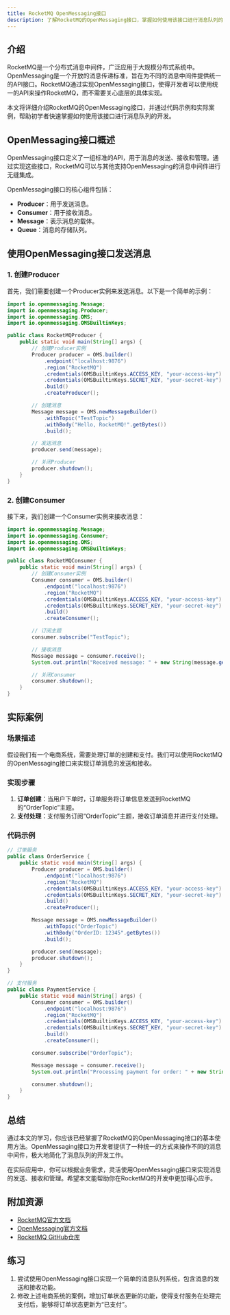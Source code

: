 ```yaml
---
title: RocketMQ OpenMessaging接口
description: 了解RocketMQ的OpenMessaging接口，掌握如何使用该接口进行消息队列的开发。
---
```


## 介绍

RocketMQ是一个分布式消息中间件，广泛应用于大规模分布式系统中。OpenMessaging是一个开放的消息传递标准，旨在为不同的消息中间件提供统一的API接口。RocketMQ通过实现OpenMessaging接口，使得开发者可以使用统一的API来操作RocketMQ，而不需要关心底层的具体实现。

本文将详细介绍RocketMQ的OpenMessaging接口，并通过代码示例和实际案例，帮助初学者快速掌握如何使用该接口进行消息队列的开发。

## OpenMessaging接口概述

OpenMessaging接口定义了一组标准的API，用于消息的发送、接收和管理。通过实现这些接口，RocketMQ可以与其他支持OpenMessaging的消息中间件进行无缝集成。

OpenMessaging接口的核心组件包括：

- **Producer**：用于发送消息。
- **Consumer**：用于接收消息。
- **Message**：表示消息的载体。
- **Queue**：消息的存储队列。

## 使用OpenMessaging接口发送消息

### 1. 创建Producer

首先，我们需要创建一个Producer实例来发送消息。以下是一个简单的示例：

```java
import io.openmessaging.Message;
import io.openmessaging.Producer;
import io.openmessaging.OMS;
import io.openmessaging.OMSBuiltinKeys;

public class RocketMQProducer {
    public static void main(String[] args) {
        // 创建Producer实例
        Producer producer = OMS.builder()
            .endpoint("localhost:9876")
            .region("RocketMQ")
            .credentials(OMSBuiltinKeys.ACCESS_KEY, "your-access-key")
            .credentials(OMSBuiltinKeys.SECRET_KEY, "your-secret-key")
            .build()
            .createProducer();

        // 创建消息
        Message message = OMS.newMessageBuilder()
            .withTopic("TestTopic")
            .withBody("Hello, RocketMQ!".getBytes())
            .build();

        // 发送消息
        producer.send(message);

        // 关闭Producer
        producer.shutdown();
    }
}
```

### 2. 创建Consumer

接下来，我们创建一个Consumer实例来接收消息：

```java
import io.openmessaging.Message;
import io.openmessaging.Consumer;
import io.openmessaging.OMS;
import io.openmessaging.OMSBuiltinKeys;

public class RocketMQConsumer {
    public static void main(String[] args) {
        // 创建Consumer实例
        Consumer consumer = OMS.builder()
            .endpoint("localhost:9876")
            .region("RocketMQ")
            .credentials(OMSBuiltinKeys.ACCESS_KEY, "your-access-key")
            .credentials(OMSBuiltinKeys.SECRET_KEY, "your-secret-key")
            .build()
            .createConsumer();

        // 订阅主题
        consumer.subscribe("TestTopic");

        // 接收消息
        Message message = consumer.receive();
        System.out.println("Received message: " + new String(message.getBody()));

        // 关闭Consumer
        consumer.shutdown();
    }
}
```

## 实际案例

### 场景描述

假设我们有一个电商系统，需要处理订单的创建和支付。我们可以使用RocketMQ的OpenMessaging接口来实现订单消息的发送和接收。

### 实现步骤

1. **订单创建**：当用户下单时，订单服务将订单信息发送到RocketMQ的“OrderTopic”主题。
2. **支付处理**：支付服务订阅“OrderTopic”主题，接收订单消息并进行支付处理。

### 代码示例

```java
// 订单服务
public class OrderService {
    public static void main(String[] args) {
        Producer producer = OMS.builder()
            .endpoint("localhost:9876")
            .region("RocketMQ")
            .credentials(OMSBuiltinKeys.ACCESS_KEY, "your-access-key")
            .credentials(OMSBuiltinKeys.SECRET_KEY, "your-secret-key")
            .build()
            .createProducer();

        Message message = OMS.newMessageBuilder()
            .withTopic("OrderTopic")
            .withBody("OrderID: 12345".getBytes())
            .build();

        producer.send(message);
        producer.shutdown();
    }
}

// 支付服务
public class PaymentService {
    public static void main(String[] args) {
        Consumer consumer = OMS.builder()
            .endpoint("localhost:9876")
            .region("RocketMQ")
            .credentials(OMSBuiltinKeys.ACCESS_KEY, "your-access-key")
            .credentials(OMSBuiltinKeys.SECRET_KEY, "your-secret-key")
            .build()
            .createConsumer();

        consumer.subscribe("OrderTopic");

        Message message = consumer.receive();
        System.out.println("Processing payment for order: " + new String(message.getBody()));

        consumer.shutdown();
    }
}
```

## 总结

通过本文的学习，你应该已经掌握了RocketMQ的OpenMessaging接口的基本使用方法。OpenMessaging接口为开发者提供了一种统一的方式来操作不同的消息中间件，极大地简化了消息队列的开发工作。

在实际应用中，你可以根据业务需求，灵活使用OpenMessaging接口来实现消息的发送、接收和管理。希望本文能帮助你在RocketMQ的开发中更加得心应手。

## 附加资源

- [RocketMQ官方文档](https://rocketmq.apache.org/docs/)
- [OpenMessaging官方文档](https://openmessaging.cloud/docs/)
- [RocketMQ GitHub仓库](https://github.com/apache/rocketmq)

## 练习

1. 尝试使用OpenMessaging接口实现一个简单的消息队列系统，包含消息的发送和接收功能。
2. 修改上述电商系统的案例，增加订单状态更新的功能，使得支付服务在处理完支付后，能够将订单状态更新为“已支付”。
